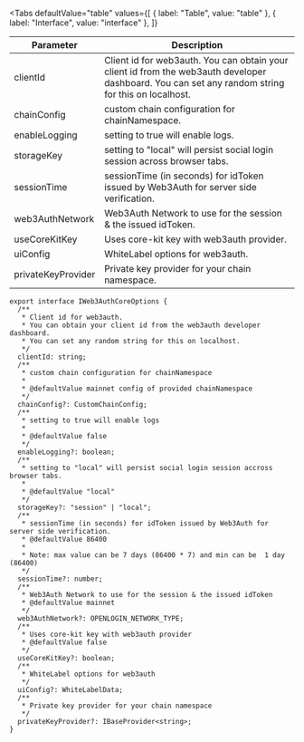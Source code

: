 
<Tabs
  defaultValue="table"
  values={[
    { label: "Table", value: "table" },
    { label: "Interface", value: "interface" },
  ]}
>

<TabItem value="table">

| Parameter          | Description                                                                                                                                       |
| ------------------ | ------------------------------------------------------------------------------------------------------------------------------------------------- |
| clientId           | Client id for web3auth. You can obtain your client id from the web3auth developer dashboard. You can set any random string for this on localhost. |
| chainConfig        | custom chain configuration for chainNamespace.                                                                                                    |
| enableLogging      | setting to true will enable logs.                                                                                                                 |
| storageKey         | setting to "local" will persist social login session across browser tabs.                                                                         |
| sessionTime        | sessionTime (in seconds) for idToken issued by Web3Auth for server side verification.                                                             |
| web3AuthNetwork    | Web3Auth Network to use for the session & the issued idToken.                                                                                     |
| useCoreKitKey      | Uses core-kit key with web3auth provider.                                                                                                         |
| uiConfig           | WhiteLabel options for web3auth.                                                                                                                  |
| privateKeyProvider | Private key provider for your chain namespace.                                                                                                    |

</TabItem>

<TabItem value="interface">

```tsx
export interface IWeb3AuthCoreOptions {
  /**
   * Client id for web3auth.
   * You can obtain your client id from the web3auth developer dashboard.
   * You can set any random string for this on localhost.
   */
  clientId: string;
  /**
   * custom chain configuration for chainNamespace
   *
   * @defaultValue mainnet config of provided chainNamespace
   */
  chainConfig?: CustomChainConfig;
  /**
   * setting to true will enable logs
   *
   * @defaultValue false
   */
  enableLogging?: boolean;
  /**
   * setting to "local" will persist social login session accross browser tabs.
   *
   * @defaultValue "local"
   */
  storageKey?: "session" | "local";
  /**
   * sessionTime (in seconds) for idToken issued by Web3Auth for server side verification.
   * @defaultValue 86400
   *
   * Note: max value can be 7 days (86400 * 7) and min can be  1 day (86400)
   */
  sessionTime?: number;
  /**
   * Web3Auth Network to use for the session & the issued idToken
   * @defaultValue mainnet
   */
  web3AuthNetwork?: OPENLOGIN_NETWORK_TYPE;
  /**
   * Uses core-kit key with web3auth provider
   * @defaultValue false
   */
  useCoreKitKey?: boolean;
  /**
   * WhiteLabel options for web3auth
   */
  uiConfig?: WhiteLabelData;
  /**
   * Private key provider for your chain namespace
   */
  privateKeyProvider?: IBaseProvider<string>;
}
```

</TabItem>

</Tabs>
